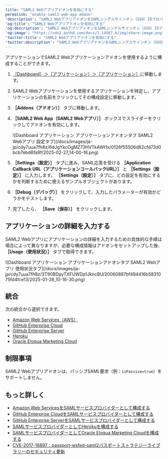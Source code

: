 ```yaml
---
title: "SAML2 Webアプリアドオンを有効にする"
permalink: "enable-saml2-web-app-addon"
'description': "SAML2 WebアプリアドオンをSAMLシングルサインオン（SSO）IDプロバイダーとしてのAuth0で使えるように有効化する方法を説明します。"
'og:title': "SAML2 Webアプリアドオンを有効にする"
'og:description': "SAML2 WebアプリアドオンをSAMLシングルサインオン（SSO）IDプロバイダーとしてのAuth0で使えるように有効化する方法を説明します。"
'og:image': "https://cdn2.auth0.com/docs/1.14567.0/img/share-image.png"
'twitter:title': "SAML2 Webアプリアドオンを有効にする"
'twitter:description': "SAML2 WebアプリアドオンをSAMLシングルサインオン（SSO）IDプロバイダーとしてのAuth0で使えるように有効化する方法を説明します。"
---
```


アプリケーションでSAML2 Webアプリケーションアドオンを使用するように構成することができます。

1. [［Dashboard］＞［アプリケーション］＞［アプリケーション］](https://manage.auth0.com/#/applications)に移動します。
2. SAML2 Webアプリケーションを使用するアプリケーションを特定し、アプリケーションの名前をクリックしてその構成設定に移動します。
3. **［Addons（アドオン）］** タブに移動します。
4. **［SAML2 Web App（SAML2 Webアプリ）］** ボックスでスライダーをクリックしてアドオンを有効にします。

   <Frame>![Dashboard アプリケーション アプリケーションアドオンタブ SAML2 Webアプリ 設定タブ](/docs/images/ja-jp/cdy7uua7fh8z/6dJgYkcOgMZ73HVTkAWt1x/0126f55506d82cfd73d0bcb7ebd6fa9f/2025-02-27_14-00-16.png)</Frame>

5. **［Settings（設定）］** タブに進み、SAML応答を受ける **［Application Callback URL（アプリケーションコールバックURL）］** と **［Settings（設定）］** に入力します。 **［Settings（設定）］** タブに、どの設定を有効にするかを判断するために使えるサンプルオブジェクトがあります。
6. **［Debug（デバッグ）］** をクリックして、入力したパラメーターが有効かどうかをテストします。
7. 完了したら、 **［Save（保存）］** をクリックします。

## アプリケーションの詳細を入力する

SAML2 Webアプリにアプリケーションの詳細を入力するための具体的な手順は場合によって異なりますが、必要な構成情報はアドオンをセットアップした後、 **［Usage（使用状況）］** タブで取得できます。

<Frame>![Dashboard アプリケーション アプリケーションアドオンタブ SAML2 Webアプリ 使用状況タブ](/docs/images/ja-jp/cdy7uua7fh8z/3T90BDpyTXFUWDp1JkncBU/20060887bf494416b5831075fd4fce13/2025-01-28_10-16-30.png)</Frame>

## 統合

次の統合から選択できます。

* [Amazon Web Services（AWS）](/docs/ja-jp/authenticate/single-sign-on/outbound-single-sign-on/configure-auth0-saml-identity-provider/configure-saml2-web-app-addon-for-aws)
* [GitHub Enterprise Cloud](/docs/ja-jp/authenticate/single-sign-on/outbound-single-sign-on/configure-auth0-saml-identity-provider/configure-saml2-web-app-addon-for-github-enterprise-cloud)
* [GitHub Enterprise Server](/docs/ja-jp/authenticate/single-sign-on/outbound-single-sign-on/configure-auth0-saml-identity-provider/configure-saml2-web-app-addon-for-github-enterprise-server)
* [Heroku](/docs/ja-jp/authenticate/single-sign-on/outbound-single-sign-on/configure-auth0-saml-identity-provider/configure-saml2-web-app-addon-for-heroku)
* [Oracle Eloqua Marketing Cloud](/docs/ja-jp/authenticate/single-sign-on/outbound-single-sign-on/configure-auth0-saml-identity-provider/configure-saml2-addon-eloqua)

## 制限事項

SAML2 Webアプリアドオンは、パッシブ<Tooltip data-tooltip-id="react-containers-DefinitionTooltip-1" href="/docs/ja-jp/glossary?term=security-assertion-markup-language" tip="Security Assertion Markup Language（SAML）: パスワードなしに二者間で認証情報を交換できる標準化プロトコル。" cta="用語集の表示">SAML</Tooltip>要求（例：`isPassive=true`）をサポートしません。

## もっと詳しく

* [Amazon Web ServicesをSAMLサービスプロバイダーとして構成する](/docs/ja-jp/authenticate/single-sign-on/outbound-single-sign-on/configure-auth0-saml-identity-provider/configure-saml2-web-app-addon-for-aws)
* [GitHub Enterprise CloudをSAMLサービスプロバイダーとして構成する](/docs/ja-jp/authenticate/single-sign-on/outbound-single-sign-on/configure-auth0-saml-identity-provider/configure-saml2-web-app-addon-for-github-enterprise-cloud)
* [GitHub Enterprise ServerをSAMLサービスプロバイダーとして構成する](/docs/ja-jp/authenticate/single-sign-on/outbound-single-sign-on/configure-auth0-saml-identity-provider/configure-saml2-web-app-addon-for-github-enterprise-server)
* [SAMLサービスプロバイダーとしてHerokuを構成する](/docs/ja-jp/authenticate/single-sign-on/outbound-single-sign-on/configure-auth0-saml-identity-provider/configure-saml2-web-app-addon-for-heroku)
* [SAMLサービスプロバイダーとしてOracle Eloqua Marketing Cloudを構成する](/docs/ja-jp/authenticate/single-sign-on/outbound-single-sign-on/configure-auth0-saml-identity-provider/configure-saml2-addon-eloqua)
* [CVE-2017-16897：passport-wsfed-saml2パスポートストラテジーライブラリーのセキュリティ更新](/docs/ja-jp/secure/security-guidance/security-bulletins/cve-2017-16897)